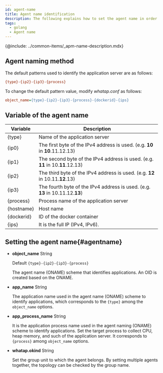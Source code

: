 ```yaml
---
id: agent-name
title: Agent name identification
description: The following explains how to set the agent name in order to identify the monitoring target.
tags:
  - golang
  - Agent name
---
```


{@include: ../common-items/_apm-name-description.mdx}

## Agent naming method

The default patterns used to identify the application server are as follows:

```ini title='Default pattern'
{type}-{ip2}-{ip3}-{process}
```

To change the default pattern value, modify _whatap.conf_ as follows:

```ini title='whatap.conf'
object_name={type}-{ip2}-{ip3}-{process}-{dockerid}-{ips}
```

## Variable of the agent name

| Variable       | Description                                                                      |
| -------------- | -------------------------------------------------------------------------------- |
| {type}         | Name of the application server                                                   |
| {ip0}          | The first byte of the IPv4 address is used. (e.g. **10** in **10**.11.12.13)     |
| {ip1}          | The second byte of the IPv4 address is used. (e.g. **11** in 10.**11**.12.13)    |
| {ip2}          | The third byte of the IPv4 address is used. (e.g. **12** in 10.11.**12**.13)     |
| {ip3}          | The fourth byte of the IPv4 address is used. (e.g. **13** in 10.11.12.**13**)    |
| {process}      | Process name of the application server                                           |
| {hostname}     | Host name                                                                        |
| {dockerid}     | ID of the docker container                                                       |
| {ips}          | It is the full IP (IPv4, IPv6).                                                  |

## Setting the agent name{#agentname}

-   **object_name** <span class='type'>String</span>

    Default `{type}-{ip2}-{ip3}-{process}`

    The agent name (ONAME) scheme that identifies applications. An OID is created based on the ONAME.

-   **app_name** <span class='type'>String</span>

    The application name used in the agent name (ONAME) scheme to identify applications, which corresponds to the `{type}` among the `object_name` options.

-   **app_process_name** <span class='type'>String</span>

    It is the application process name used in the agent naming (ONAME) scheme to identify applications. Set the target process to collect CPU, heap memory, and such of the application server. It corresponds to `{process}` among `object_name` options.

-   **whatap.okind** <span class='type'>String</span>

    Set the group unit to which the agent belongs. By setting multiple agents together, the topology can be checked by the group name.
